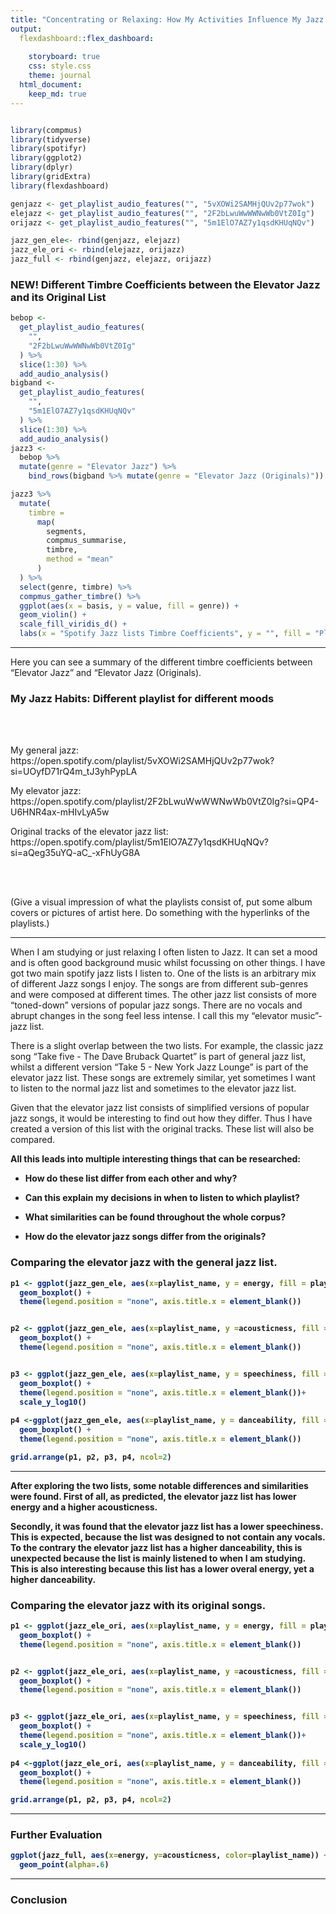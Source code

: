 ```yaml
---
title: "Concentrating or Relaxing: How My Activities Influence My Jazz Habits"
output: 
  flexdashboard::flex_dashboard:
    
    storyboard: true
    css: style.css
    theme: journal
  html_document: 
    keep_md: true 
---
```


```r

```

```r

library(compmus)
library(tidyverse)
library(spotifyr)
library(ggplot2)
library(dplyr)
library(gridExtra)
library(flexdashboard)
```

```r
genjazz <- get_playlist_audio_features("", "5vXOWi2SAMHjQUv2p77wok")
elejazz <- get_playlist_audio_features("", "2F2bLwuWwWWNwWb0VtZ0Ig")
orijazz <- get_playlist_audio_features("", "5m1ElO7AZ7y1qsdKHUqNQv")

jazz_gen_ele<- rbind(genjazz, elejazz)
jazz_ele_ori <- rbind(elejazz, orijazz)
jazz_full <- rbind(genjazz, elejazz, orijazz)
```



### NEW! Different Timbre Coefficients between the Elevator Jazz and its Original List
```r
bebop <-
  get_playlist_audio_features(
    "",
    "2F2bLwuWwWWNwWb0VtZ0Ig"
  ) %>%
  slice(1:30) %>%
  add_audio_analysis()
bigband <-
  get_playlist_audio_features(
    "",
    "5m1ElO7AZ7y1qsdKHUqNQv"
  ) %>%
  slice(1:30) %>%
  add_audio_analysis()
jazz3 <-
  bebop %>%
  mutate(genre = "Elevator Jazz") %>%
    bind_rows(bigband %>% mutate(genre = "Elevator Jazz (Originals)"))

jazz3 %>%
  mutate(
    timbre =
      map(
        segments,
        compmus_summarise,
        timbre,
        method = "mean"
      )
  ) %>%
  select(genre, timbre) %>%
  compmus_gather_timbre() %>%
  ggplot(aes(x = basis, y = value, fill = genre)) +
  geom_violin() +
  scale_fill_viridis_d() +
  labs(x = "Spotify Jazz lists Timbre Coefficients", y = "", fill = "Playlist")
```

***

Here you can see a summary of the different timbre coefficients between "Elevator Jazz" and "Elevator Jazz (Originals). 




### My Jazz Habits: Different playlist for different moods

<br/><br/>

My general jazz: <br/>
https://open.spotify.com/playlist/5vXOWi2SAMHjQUv2p77wok?si=UOyfD71rQ4m_tJ3yhPypLA <br/>

My elevator jazz: <br/>
https://open.spotify.com/playlist/2F2bLwuWwWWNwWb0VtZ0Ig?si=QP4-U6HNR4ax-mHIvLyA5w <br/>

Original tracks of the elevator jazz list: <br/>
https://open.spotify.com/playlist/5m1ElO7AZ7y1qsdKHUqNQv?si=aQeg35uYQ-aC_-xFhUyG8A <br/>

<br/><br/>

(Give a visual impression of what the playlists consist of, put some album covers or pictures of artist here. Do something with the hyperlinks of the playlists.)





***

When I am studying or just relaxing I often listen to Jazz. It can set a mood and is often good background music whilst focussing on other things. I have got two main spotify jazz lists I listen to.
One of the lists is an arbitrary mix of different Jazz songs I enjoy. The songs are from different sub-genres and were composed at different times. 
The other jazz list consists of more "toned-down" versions of popular jazz songs. There are no vocals and abrupt changes in the song feel less intense. I call this my "elevator music"-jazz list.

There is a slight overlap between the two lists. For example, the classic jazz song "Take five - The Dave Bruback Quartet" is part of general jazz list, whilst a different version "Take 5 - New York Jazz Lounge" is part of the elevator jazz list. These songs are extremely similar, yet sometimes I want to listen to the normal jazz list and sometimes to the elevator jazz list.


Given that the elevator jazz list consists of simplified versions of popular jazz songs, it would be interesting to find out how they differ. Thus I have created a version of this list with the original tracks. These list will also be compared. 

<b/r>

All this leads into multiple interesting things that can be researched:

- How do these list differ from each other and why?

- Can this explain my decisions in when to listen to which playlist?

- What similarities can be found throughout the whole corpus?

- How do the elevator jazz songs differ from the originals?

### Comparing the elevator jazz with the general jazz list.

```r

p1 <- ggplot(jazz_gen_ele, aes(x=playlist_name, y = energy, fill = playlist_name)) +
  geom_boxplot() + 
  theme(legend.position = "none", axis.title.x = element_blank())


p2 <- ggplot(jazz_gen_ele, aes(x=playlist_name, y =acousticness, fill = playlist_name)) +
  geom_boxplot() + 
  theme(legend.position = "none", axis.title.x = element_blank())


p3 <- ggplot(jazz_gen_ele, aes(x=playlist_name, y = speechiness, fill = playlist_name)) +
  geom_boxplot() + 
  theme(legend.position = "none", axis.title.x = element_blank())+ 
  scale_y_log10()
  
p4 <-ggplot(jazz_gen_ele, aes(x=playlist_name, y = danceability, fill = playlist_name)) +
  geom_boxplot() + 
  theme(legend.position = "none", axis.title.x = element_blank())

grid.arrange(p1, p2, p3, p4, ncol=2)

```

***


After exploring the two lists, some notable differences and similarities were found. First of all, as predicted, the elevator jazz list has lower energy and a higher acousticness.

Secondly, it was found that the elevator jazz list has a lower speechiness. This is expected, because the list was designed to not contain any vocals. To the contrary the elevator jazz list has a higher danceability, this is unexpected because the list is mainly listened to when I am studying. This is also interesting because this list has a lower overal energy, yet a higher danceability. 


### Comparing the elevator jazz with its original songs. 

```r

p1 <- ggplot(jazz_ele_ori, aes(x=playlist_name, y = energy, fill = playlist_name)) +
  geom_boxplot() + 
  theme(legend.position = "none", axis.title.x = element_blank())


p2 <- ggplot(jazz_ele_ori, aes(x=playlist_name, y =acousticness, fill = playlist_name)) +
  geom_boxplot() + 
  theme(legend.position = "none", axis.title.x = element_blank())


p3 <- ggplot(jazz_ele_ori, aes(x=playlist_name, y = speechiness, fill = playlist_name)) +
  geom_boxplot() + 
  theme(legend.position = "none", axis.title.x = element_blank())+ 
  scale_y_log10()
  
p4 <-ggplot(jazz_ele_ori, aes(x=playlist_name, y = danceability, fill = playlist_name)) +
  geom_boxplot() + 
  theme(legend.position = "none", axis.title.x = element_blank())

grid.arrange(p1, p2, p3, p4, ncol=2)

```


***




### Further Evaluation

```r

ggplot(jazz_full, aes(x=energy, y=acousticness, color=playlist_name)) +
  geom_point(alpha=.6) 

```


***


### Conclusion

